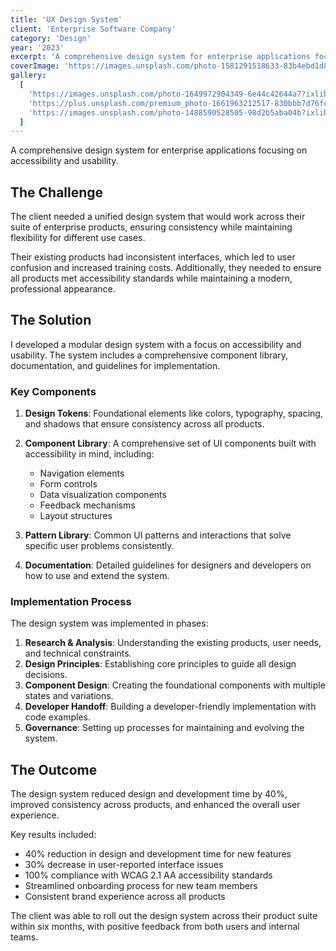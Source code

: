 ```yaml
---
title: 'UX Design System'
client: 'Enterprise Software Company'
category: 'Design'
year: '2023'
excerpt: 'A comprehensive design system for enterprise applications focusing on accessibility and usability.'
coverImage: 'https://images.unsplash.com/photo-1581291518633-83b4ebd1d83e?ixlib=rb-4.0.3&ixid=MnwxMjA3fDB8MHxwaG90by1wYWdlfHx8fGVufDB8fHx8&auto=format&fit=crop&w=1000&q=80'
gallery:
  [
    'https://images.unsplash.com/photo-1649972904349-6e44c42644a7?ixlib=rb-4.0.3&auto=format&fit=crop&w=1000&q=80',
    'https://plus.unsplash.com/premium_photo-1661963212517-830bbb7d76fc?ixlib=rb-4.0.3&auto=format&fit=crop&w=1000&q=80',
    'https://images.unsplash.com/photo-1488590528505-98d2b5aba04b?ixlib=rb-4.0.3&auto=format&fit=crop&w=1000&q=80',
  ]
---
```


A comprehensive design system for enterprise applications focusing on accessibility and usability.

## The Challenge

The client needed a unified design system that would work across their suite of enterprise products,
ensuring consistency while maintaining flexibility for different use cases.

Their existing products had inconsistent interfaces, which led to user confusion and increased
training costs. Additionally, they needed to ensure all products met accessibility standards while
maintaining a modern, professional appearance.

## The Solution

I developed a modular design system with a focus on accessibility and usability. The system includes
a comprehensive component library, documentation, and guidelines for implementation.

### Key Components

1. **Design Tokens**: Foundational elements like colors, typography, spacing, and shadows that
   ensure consistency across all products.

2. **Component Library**: A comprehensive set of UI components built with accessibility in mind,
   including:
   - Navigation elements
   - Form controls
   - Data visualization components
   - Feedback mechanisms
   - Layout structures

3. **Pattern Library**: Common UI patterns and interactions that solve specific user problems
   consistently.

4. **Documentation**: Detailed guidelines for designers and developers on how to use and extend the
   system.

### Implementation Process

The design system was implemented in phases:

1. **Research & Analysis**: Understanding the existing products, user needs, and technical
   constraints.
2. **Design Principles**: Establishing core principles to guide all design decisions.
3. **Component Design**: Creating the foundational components with multiple states and variations.
4. **Developer Handoff**: Building a developer-friendly implementation with code examples.
5. **Governance**: Setting up processes for maintaining and evolving the system.

## The Outcome

The design system reduced design and development time by 40%, improved consistency across products,
and enhanced the overall user experience.

Key results included:

- 40% reduction in design and development time for new features
- 30% decrease in user-reported interface issues
- 100% compliance with WCAG 2.1 AA accessibility standards
- Streamlined onboarding process for new team members
- Consistent brand experience across all products

The client was able to roll out the design system across their product suite within six months, with
positive feedback from both users and internal teams.
